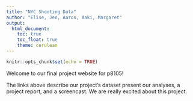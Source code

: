 ```yaml
---
title: "NYC Shooting Data"
author: "Elise, Jen, Aaron, Aaki, Margaret"
output: 
  html_document:
    toc: true
    toc_float: true
    theme: cerulean
---
```

 
```r
knitr::opts_chunk$set(echo = TRUE)
```
Welcome to our final project website for p8105!
 
The links above describe our project’s dataset present our analyses, a project report, and a screencast. We are really excited about this project.


 

 
 

